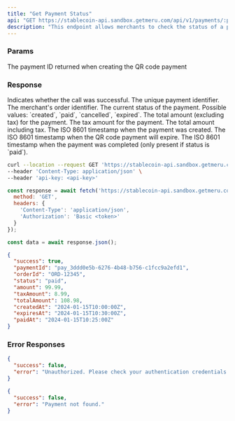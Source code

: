 ```yaml
---
title: "Get Payment Status"
api: "GET https://stablecoin-api.sandbox.getmeru.com/api/v1/payments/:payment-id"
description: "This endpoint allows merchants to check the status of a payment using the payment ID"
---
```


### Params

<ParamField path="payment-id" type="string" required>
  The payment ID returned when creating the QR code payment
</ParamField>

### Response

<ResponseField name="success" type="boolean">
  Indicates whether the call was successful.
</ResponseField>

<ResponseField name="paymentId" type="string">
  The unique payment identifier.
</ResponseField>

<ResponseField name="orderId" type="string">
  The merchant's order identifier.
</ResponseField>

<ResponseField name="status" type="string">
  The current status of the payment. Possible values: `created`, `paid`, `cancelled`, `expired`.
</ResponseField>

<ResponseField name="amount" type="number">
  The total amount (excluding tax) for the payment.
</ResponseField>

<ResponseField name="taxAmount" type="number">
  The tax amount for the payment.
</ResponseField>

<ResponseField name="totalAmount" type="number">
  The total amount including tax.
</ResponseField>

<ResponseField name="createdAt" type="string">
  The ISO 8601 timestamp when the payment was created.
</ResponseField>

<ResponseField name="expiresAt" type="string">
  The ISO 8601 timestamp when the QR code payment will expire.
</ResponseField>

<ResponseField name="paidAt" type="string">
  The ISO 8601 timestamp when the payment was completed (only present if status is `paid`).
</ResponseField>

<RequestExample>

```bash cURL
curl --location --request GET 'https://stablecoin-api.sandbox.getmeru.com/api/v1/payments/pay_3ddd0e5b-6276-4b48-b756-c1fcc9a2efd1' \
--header 'Content-Type: application/json' \
--header 'api-key: <api-key>'
```

```js Javascript
const response = await fetch('https://stablecoin-api.sandbox.getmeru.com/api/v1/payments/pay_3ddd0e5b-6276-4b48-b756-c1fcc9a2efd1', {
  method: 'GET',
  headers: {
    'Content-Type': 'application/json',
    'Authorization': 'Basic <token>'
  }
});

const data = await response.json();
```

</RequestExample>

<ResponseExample>

```json 200
{
  "success": true,
  "paymentId": "pay_3ddd0e5b-6276-4b48-b756-c1fcc9a2efd1",
  "orderId": "ORD-12345",
  "status": "paid",
  "amount": 99.99,
  "taxAmount": 8.99,
  "totalAmount": 108.98,
  "createdAt": "2024-01-15T10:00:00Z",
  "expiresAt": "2024-01-15T10:30:00Z",
  "paidAt": "2024-01-15T10:25:00Z"
}
```

</ResponseExample>

### Error Responses

<ResponseExample>

```json 401
{
  "success": false,
  "error": "Unauthorized. Please check your authentication credentials."
}
```

```json 404
{
  "success": false,
  "error": "Payment not found."
}
```

</ResponseExample>